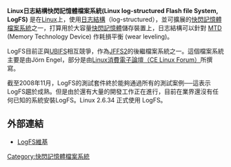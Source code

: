 {{noteTA
|G1=IT
}}
{{infobox filesystem
|name = LogFS
|full_name = Linux日志結構快閃記憶體檔案系統
|developer = Jörn Engel與[[Linux消費電子論壇|Linux消費電子論壇]]
|introduction_os = Linux
|introduction_date = 未定
|partition_id = 
|file_struct = 
|bad_blocks_struct = 
|max_filename_size = 
|max_files_no = 
|max_volume_size = 
|max_file_size = 
|filename_character_set = 
|dates_recorded = 
|date_range = 
|date_resolution =
|forks_streams = 
|attributes = 
|file_system_permissions = 
|compression = 
|directory_struct = 
|encryption = 
|single_instance_storage = 
|OS = [[Linux|Linux]]
}}

'''Linux日志結構快閃記憶體檔案系統(Linux log-structured Flash file System, LogFS)''' 是在[[Linux核心|Linux]]上，使用[[日志結構檔案系統|日志結構]]（log-structured），並可擴展的[[快閃記憶體檔案系統|快閃記憶體檔案系統]]之一，打算用於大容量[[快閃記憶體|快閃記憶體]]儲存裝置上，日志結構可以針對 [[MTD|MTD]] (Memory Technology Device) 作耗損平衡 (wear leveling)。

LogFS目前正與[[UBIFS|UBIFS]]相互競爭，作為[[JFFS2|JFFS2]]的後繼檔案系統之一。這個檔案系統主要是由Jörn Engel，部分是由[[Linux消費電子論壇|Linux消費電子論壇（CE Linux Forum）]]所撰寫。

截至2008年11月，LogFS的測試套件終於能夠通過所有的測試案例──這表示LogFS趨於成熟。但是由於還有大量的開發工作正在進行，目前在業界還沒有任何已知的系統安裝LogFS。Linux 2.6.34 正式使用 LogFS。

== 外部連結 ==
*[https://web.archive.org/web/20090215040845/http://logfs.org/ LogFS維基]

{{Filesystem}}

[[Category:快閃記憶體檔案系統|Category:快閃記憶體檔案系統]]